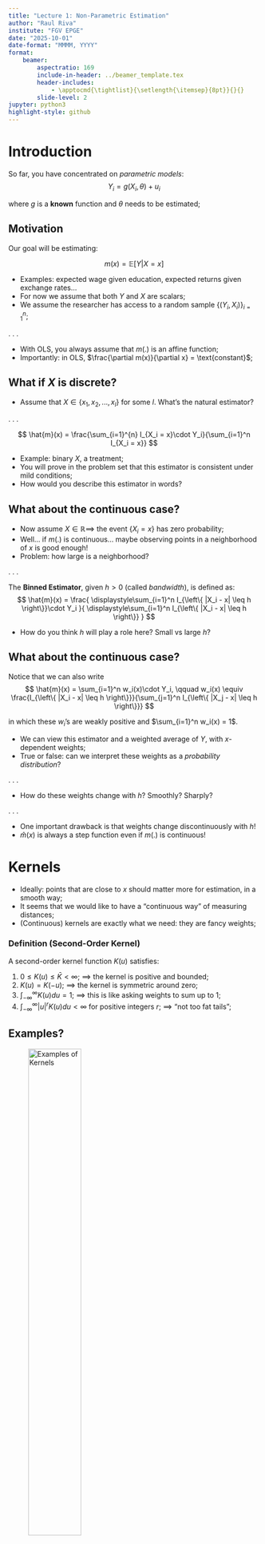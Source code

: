 ```yaml
---
title: "Lecture 1: Non-Parametric Estimation"
author: "Raul Riva"
institute: "FGV EPGE"
date: "2025-10-01"
date-format: "MMMM, YYYY"
format: 
    beamer:
        aspectratio: 169
        include-in-header: ../beamer_template.tex
        header-includes:
            - \apptocmd{\tightlist}{\setlength{\itemsep}{8pt}}{}{}
        slide-level: 2
jupyter: python3
highlight-style: github
---
```


# Introduction
So far, you have concentrated on _parametric models_:
$$
Y_i = g(X_i, \theta) + u_i
$$

where $g$ is a **known** function and $\theta$ needs to be estimated;


```{=latex}
\begin{itemize}\itemsep0.5em
    \item Example: $g(X, \theta) = X'\theta$, good and old OLS;
    \pause
    \item But what happens if you don't know $g$?
    \item If you have a structural model, theory alone might give you $g$;
    \pause
    \item Just assume some $g$ that looks cute and call it a day?
    \item We can do better $\implies$ non-parametric estimation;
\end{itemize}
```

## Motivation
Our goal will be estimating: 

$$
m(x) = \mathbb{E}[Y|X = x]
$$

- Examples: expected wage given education, expected returns given exchange rates...
- For now we assume that both $Y$ and $X$ are scalars;
- We assume the researcher has access to a random sample $\{(Y_i, X_i)\}_{i=1}^{n}$;

. . .

- With OLS, you always assume that $m(.)$ is an affine function;
- Importantly: in OLS, $\frac{\partial m(x)}{\partial x} = \text{constant}$;

## What if $X$ is discrete?

- Assume that $X \in \{x_1, x_2, ..., x_l\}$ for some $l$. What's the natural estimator?

. . .

$$
\hat{m}(x) = \frac{\sum_{i=1}^{n} I_{X_i = x}\cdot Y_i}{\sum_{i=1}^n I_{X_i = x}}
$$

- Example: binary $X$, a treatment;
- You will prove in the problem set that this estimator is consistent under mild conditions;
- How would you describe this estimator in words?

## What about the continuous case?

- Now assume $X \in \mathbb{R} \implies$ the event $\{X_i = x\}$ has zero probability;
- Well... if $m(.)$ is continuous... maybe observing points in a neighborhood of $x$ is good enough!
- Problem: how large is a neighborhood?

. . .

The **Binned Estimator**, given $h>0$ (called _bandwidth_), is defined as:
$$
\hat{m}(x) = 
\frac{
\displaystyle\sum_{i=1}^n I_{\left\{ |X_i - x| \leq h \right\}}\cdot Y_i
}{
\displaystyle\sum_{i=1}^n I_{\left\{ |X_i - x| \leq h \right\}}
}
$$

- How do you think $h$ will play a role here? Small vs large $h$?

## What about the continuous case?
Notice that we can also write
$$
\hat{m}(x) = \sum_{i=1}^n w_i(x)\cdot Y_i, \qquad w_i(x) \equiv \frac{I_{\left\{ |X_i - x| \leq h \right\}}}{\sum_{j=1}^n I_{\left\{ |X_j - x| \leq h \right\}}}
$$

in which these $w_i$'s are weakly positive and $\sum_{i=1}^n w_i(x) = 1$.

- We can view this estimator and a weighted average of $Y$, with $x$-dependent weights;
- True or false: can we interpret these weights as a _probability distribution_?

. . .

- How do these weights change with $h$? Smoothly? Sharply?

. . .

- One important drawback is that weights change discontinuously with $h$!
- $\hat{m}(x)$ is always a step function even if $m(.)$ is continuous!

# Kernels
- Ideally: points that are close to $x$ should matter more for estimation, in a smooth way;
- It seems that we would like to have a "continuous way" of measuring distances;
- (Continuous) kernels are exactly what we need: they are fancy weights;

### Definition (Second-Order Kernel)
A second-order kernel function $K(u)$ satisfies:

@. $0 \leq K(u) \leq \bar{K} < \infty$; $\implies$ the kernel is positive and bounded;
@. $K(u) = K(-u)$; $\implies$ the kernel is symmetric around zero;
@. $\int_{-\infty}^{\infty} K(u)du = 1$; $\implies$ this is like asking weights to sum up to 1;
@. $\int_{-\infty}^{\infty}|u|^r K(u)du < \infty$ for positive integers $r$; $\implies$ "not too fat tails";

## Examples?
![Examples of Kernels](Kernels_List.png){width=50%}

## A More General Estimator
For a given bandhwith $h>0$, the **Nadaraya-Watson (NW)** estimator is given by
$$
\hat{m}(x) = \frac{\sum_{i=1}^n K\left(\frac{X_i - x}{h}\right) \cdot Y_i}{\sum_{i=1}^n K\left(\frac{X_i - x}{h}\right)}
$$

- Common choices of kernel: Gaussian and Epanechnikov;
- Choosing the bandwidth is more important than the kernel;

. . .

- What happens when $h \rightarrow 0$? And when $h \rightarrow \infty$?

. . .

- You will prove that this estimator nests the binned estimator;

## {.standout}
Questions?

# Aymptotic Properties
- Do we have any guarantees that this methodology works?
- Yes, but flexibility will come many caveats! I want you to focus on **intuition**.

. . .

```{=latex}
\vspace{1em}
```

**Asymptotic Setup**:

- We will assume that the sample size $n \rightarrow \infty$;
- But we will also need $h = h(n)$ to be converging towards zero $\implies h \rightarrow 0$;
- But it cannot go to zero too fast $\implies n\cdot h \rightarrow \infty$ 
- Is this intuitive? Why?

. . .

- The asymptotic theory will also be _pointwise_, i.e., for a fixed value of $x$;
- The asymptotic distribution of our estimator will change as $x$ changes;
- Very important: we will work through the case of an **interior point** $x$;

## Asymptotic Theory
We start writing $Y_i = m(X_i) + U_i$, where $\mathbb{E}[U_i|X_i] = 0$ and $\sigma^2(x) \equiv \text{Var}(U_i | X_i = x)$.

Let $x \in \mathbb{R}$ and write $Y_i = m(x) + \left(m(X_i) - m(x)\right) + U_i$

. . .

Then we can write:
```{=latex}
\begin{align*}
\frac{1}{nh} \sum_{i=1}^n K\left( \frac{X_i - x}{h} \right) Y_i 
&= \frac{1}{nh} \sum_{i=1}^n K\left( \frac{X_i - x}{h} \right) m(x) \\
&\quad + \underbrace{\frac{1}{nh} \sum_{i=1}^n K\left( \frac{X_i - x}{h} \right) \left(m(X_i) - m(x)\right)}_{\equiv \hat{\Delta}_1(x)} \\
&\quad + \underbrace{\frac{1}{nh} \sum_{i=1}^n K\left( \frac{X_i - x}{h} \right) U_i}_{\equiv \hat{\Delta}_2(x)}
\end{align*}
```

## Asymptotic Theory
- Assume $x$ has some distribution with density $f()$. Obviously, we assume $f(x) > 0$.
- Let $f_n(x) \equiv \frac{1}{nh} \sum_{i=1}^n K\left( \frac{X_i - x}{h} \right)$;
- You will prove in your problem set that $f_n(x) \xrightarrow{p} f(x)$ as $n\rightarrow \infty$;
- This is what we call the non-parametric kernel density estimator;
- This is just a fancy way of writing a histogram;
- For now, we will take this result for granted;

. . .

- The previous expression simplifies to

$$
\hat{m}(x) - m(x) = \frac{1}{f_n(x)}\left[\hat{\Delta}_1(x) + \hat{\Delta}_2(x) \right]
$$

## Asymptotic Theory

```{=latex}
\alert{We will show that $\sqrt{nh}\cdot \hat{\Delta}_1(x)$ converges in probability and $\sqrt{nh}\cdot \hat{\Delta}_2(x)$ has a limiting distribution.}
```

. . .

- First we analyze $\hat{\Delta}_2(x)$. Notice that
$$
\mathbb{E}\left[ \frac{1}{nh} \sum_{i=1}^n K\left( \frac{X_i - x}{h} \right) U_i \right] = \frac{1}{h} \mathbb{E}\left[K\left( \frac{X_i - x}{h} \right) U_i\right] = 0
$$

. . .

- We also see that:
```{=latex}
\vspace{-1.3em}
\begin{align*}
\text{Var}\left[ \hat{\Delta}_2(x) \right] 
&= \frac{1}{nh^2} \mathbb{E} \left[ \left( K\left( \frac{X_i - x}{h} \right) U_i \right)^2 \right] \\
&= \frac{1}{nh^2} \mathbb{E} \left[ K\left( \frac{X_i - x}{h} \right)^2 \sigma^2(X_i) \right] \\
&= \frac{1}{nh^2} \int_{-\infty}^{\infty} K\left( \frac{z - x}{h} \right)^2 \sigma^2(z) f(z) \, dz
\end{align*}
```

## Asymptotic Theory

- We perform a change of variable: $u = \frac{z-x}{h}$
- We can only do this because we are assuming that $x$ is in the interior of its support;
- The last integral becomes:

$$
\frac{1}{nh^2} \int_{-\infty}^{\infty} K\left( \frac{z - x}{h} \right)^2 \sigma^2(z) f(z) \, dz = \frac{1}{nh} \int_{-\infty}^{\infty} K(u)^2\, \sigma^2(x + hu)\, f(x + hu)\, du
$$

. . .

- We will assume that $\sigma^2(.)$ and $f(.)$ are continuous;
- For any continuous function $g(.)$ and fixed $u$, we have $g(x + hu) = g(x) + o(1)$ as $h\rightarrow 0$;

. . .

$$
\frac{1}{nh} \int_{-\infty}^{\infty} K(u)^2\, \sigma^2(x + hu)\, f(x + hu)\, du = \frac{\sigma^2(x)f(x)}{nh}\int_{-\infty}^{\infty}K(u)^2du + o\left(\frac{1}{nh}\right)
$$

## Asymptotic Theory

- We define $R(K)\equiv \int_{-\infty}^{\infty}K(u)^2du$ as the _roughness_ of the kernel;
- So, we have shown that

$$
\text{Var}\left[ \hat{\Delta}_2(x) \right] = \frac{\sigma^2(x)f(x)R(K)}{nh} + o\left(\frac{1}{nh}\right)
$$

- Important to notice: the variance of this term only vanishes if $nh \rightarrow \infty$;
- Fast $h \rightarrow 0 \implies$ slow convergence of this variance towards zero;
- By the Lindberg-Feller CLT:

$$
\sqrt{nh}\hat{\Delta}_2(x) \xrightarrow{d} N\left(0, \sigma^2(x)f(x)R(K)\right)
$$

- Notice how the asymptotic variance depends on $x$!

## Asymptotic Theory
Now we analyze our other guy: $\hat{\Delta}_1(x)$ using similar tricks:

```{=latex}
\begin{align*}
\mathbb{E}[\hat{\Delta}_1(x)] 
&= \frac{1}{h} \, \mathbb{E} \left[ K\left( \frac{X_i - x}{h} \right) \left( m(X_i) - m(x) \right) \right] \\
&= \frac{1}{h} \int_{-\infty}^{\infty} K\left( \frac{z - x}{h} \right) \left( m(z) - m(x) \right) f(z) \, dz \\
&= \int_{-\infty}^{\infty} K(u) \left( m(x + hu) - m(x) \right) f(x + hu) \, du
\end{align*}
```

. . .

We add the assumptions that $f \in \mathbb{C}^1$ and that $m \in \mathbb{C}^2$ and expand them: 

```{=latex}
\vspace{-1em}
\begin{gather*}
m(x + hu) - m(x) = m'(x)hu + \frac{1}{2} m''(x) h^2 u^2 + o(h^2)\\
f(x + hu) = f(x) + f'(x)hu + o(h)
\end{gather*}
```

## Asymptotic Theory
Distribute the terms:
$$
(m(x + hu) - m(x)) \cdot f(x + hu) = m'(x)f(x)hu + m'(x)f'(x)h^2u^2 + \frac{1}{2}m''(x)f(x)h^2u^2 + o(h^2)
$$

. . .

This will lead to:

```{=latex}
\begin{align*}
\mathbb{E}[\hat{\Delta}_1(x)] &= h^2 \left(\int_{-\infty}^{\infty}u^2K(u)^2du\right)\left(m'(x)f'(x) + \frac{1}{2}m''(x)f(x)\right) + o(h^2)\\
& = h^2 \kappa_2 f(x) B(x) + o(h^2)
\end{align*}
```

where $B(x) = \left(m'(x)\frac{f'(x)}{f(x)} + \frac{1}{2}m''(x)\right)$ and $\kappa_2\equiv \left(\int_{-\infty}^{\infty}u^2K(u)^2du\right)$

. . .

Questions: is $B(x)$ random? How does $h$ impact $\mathbb{E}[\hat{\Delta}_1(x)]$?


## Asymptotic Theory

- Computing $\text{Var}(\hat{\Delta}_1(x))$ is a boring computation;
- See section 19.26 from Hansen's book. He can show that:

$$
\text{Var}(\hat{\Delta}_1(x)) = o\left(\frac{1}{nh}\right)
$$

. . .

- This will imply that $\text{Var}(\sqrt{nh}\hat{\Delta}_1(x)) = o(1)$
- The main result is that:

$$
\sqrt{nh}\left(\hat{\Delta}_1(x) - h^2 \kappa_2 f(x) B(x)\right) \xrightarrow{p} 0
$$

as long as $nh^5 = 1$ (why do we need this?);

## Asymptotic Theory - Main Result
Please see all the technical conditions on Hansen's book (Chapter 19);

```{=latex}
\begin{theorem}[Asymptotic Distribution of the NW Estimator]
Under regularity conditions, for interior $x$,
\[
\sqrt{nh} \left( \hat{m}(x) - m(x) - h^2 \kappa_2 B(x) \right) \xrightarrow{d} N\left(0, \frac{\sigma^2(x) R(K)}{f(x)} \right)
\]

where $B(x) = \left(m'(x)\frac{f'(x)}{f(x)} + \frac{1}{2}m''(x)\right)$.
\end{theorem}
```

. . .

- Why is the convergence happening at the rate $\sqrt{nh}$ and not just $\sqrt{n}$?
- True or false: is there always a finite sample bias here?

## {.standout}
Questions?

## The Bias-Variance Trade-off

- If $n$ is very large:

$$
\left( \hat{m}(x) - m(x)\right) \approx N\left(h^2 \kappa_2 B(x), \frac{\sigma^2(x)R(K)}{nh\cdot f(x)}\right)
$$

- What is the effect of $h$ on the mean and variance?

. . .

- Fundamental trade-off: we can reduce the bias, at the expense of variance;
- Or you can get low variance... and a huge bias!

. . .

- The Epanechnikov kernel is the one the minimizes the mean-squared-error of this estimation across a large class of kernels;
- The efficiency loss when using the Gaussian kernel is minimal;
- Honestly, let the Gaussian kernel be your default in empirical research;

## How to pick the bandwidth?

- The optimal bandwidth will depend on moments of the data and derivatives of $m$;
- That is unknown in practice;
- Ideally, your results should be robust to different bandwidths (within reason);
- A popular way to choose a bandwidth is leave-one-out cross-validation;
- Exactly as the Machine Learning literature does!
- See Hansen's book for details and the thoery behind it;

## What about the boundary?

- Suppose $X_i$ comes from a bounded distribution, for example;
- Let's say $X \sim U[0,10]$ and $Y|X = x \sim N(x, 1)$;

![Bias at the boundary](Bias_Boundary.png){width=40%}

## The Local Linear Estimator

- Notice that the Nadaraya-Watson estimator also satisfies:

$$
\hat{m}(x) = \arg\min_{c \in \mathbb{R}} \sum_{i=1}^{n}K\left(\frac{X_i - x}{h}\right)\cdot (Y_i-c)^2
$$

- It's also called the local-constant estimator;

. . .

- What is stopping us from fitting a linear function here?

```{=latex}
\begin{definition}[Local-Linear Estimator]
For each $x$, solve the following optimization problem:
\begin{equation*}
\left(\hat{\beta}_0(x), \hat{\beta}_1(x)\right) = \arg \min_{(b_0, b_1)} \sum_{i=1}^n K\left(\frac{X_i - x}{h}\right)(Y_i - b_0 - b_1(X_i - x))^2
\end{equation*}

The local-linear estimator of $m(x)$, denoted by $\hat{m}(x)_{LL}$, is the local intercept $\hat{\beta}_0(x)$.
\end{definition}
```

## How do they compare?

- Deriving the asymptotic distribution requires similar tricks. See Hansen's book;
- **Important**: both have the same asymptotic variance;
- **Also Important**: the bias term for the local-linear estimator is $\frac{h^2 \kappa_2}{2}m''(x)$
$$
\sqrt{nh} \left( \hat{m}(x)_{LL} - m(x) - h^2 \kappa_2 \frac{m''(x)}{2} \right) \xrightarrow{d} N\left(0, \frac{\sigma^2(x) R(K)}{f(x)} \right)
$$

- What does it imply if $m(.)$ is, in fact, linear?
- The local-linear estimator is much better close to the boundary! Why?

## {.standout}
Questions?

## Curse of Dimensionality

- So far, we dealt with scalar $x$.
- What if $X_i \in \mathbb{R}^p$ with $p >1$?
- In that case we use multivariate kernels and measure "distances" as 
$$
K\left(\frac{X_1 - x}{h_1}\right)\cdot K\left(\frac{X_1 - x}{h_2}\right) \cdots K\left(\frac{X_p - x}{h_p}\right)
$$

where $(h_1, ..., h_p)$ are potentially different bandwidths;

- Math gets more involved but the same type of results are obtained;

. . .

- There is a super important caveat: convergence will happen at rate $\sqrt{n\cdot h_1\cdot h_2 \cdots h_p}$
- In case you use the same $h$, we will need that $\sqrt{nh^p} \rightarrow \infty$. This is **very** slow;
- In practice, if $p > 4$ you are screwed $\implies$ open the Machine Learning toolbox then;

## Confidence Bands

- You might be interested in making inference about $m(x)$ since you did all the math to get the distribution...
- Keep in mind: any sort of confidence band you draw is **pointwise**;
- Usually, we cheat compute the 95% confidence interval as

$$
\hat{m}(x) \pm 1.96 \cdot \sqrt{\frac{\hat{\sigma}^2(x) R(K)}{nh \hat{f}_n(x)}}
$$

where you can use the residuals from your fit and the same kernel to compute $\hat{\sigma}^2(x)$;

- Why is this cheating?

# Example

## A Quick Simulation
```python
#| fig-align: center
import numpy as np
import matplotlib.pyplot as plt
plt.rcParams['font.sans-serif'] = ['Arial']

# Create simulated data from a sine wave and add noise
np.random.seed(42)
n = 100
sigma = 0.2
X = np.linspace(0, 2 * np.pi, n)
m = 1/2 * np.sin(X)
noise = np.random.normal(0, sigma, n)
Y = m + noise

# Plot the data and the true function
plt.figure(figsize=(6, 3))
plt.plot(X, Y, 'o', markersize=4, label='Data', color = "black", marker="x")
plt.plot(X, m, color='red', label=r'True $m(x)$')
plt.legend()
plt.grid(alpha = 0.3)
plt.xlabel('X')
plt.ylabel('Y')
plt.title(r"$Y_i = \sin(X_i) + \epsilon_i$, $\epsilon_i \sim N(0, 0.2)$")
plt.tight_layout()
```

## Kernel Regression 101

It's super easy to implement the Nadaraya-Watson estimator:

```python
#| echo: true
def gaussian_kernel(x, h):
    return (1 / (h * np.sqrt(2 * np.pi))) * np.exp(-0.5 * (x / h) ** 2)

def nw_estimator(X, Y, x, h):
    K = gaussian_kernel((X - x) / h, 1)
    return np.sum(K * Y) / np.sum(K)
```

```python
# Compute the Nadaraya-Watson estimator for a range of x values
h_high = 1
h_medium = 0.2
h_low = 0.04
x_values = np.linspace(0, 2 * np.pi, 100)
m_hat_high = np.array([nw_estimator(X, Y, x, h_high) for x in x_values])
m_hat_medium = np.array([nw_estimator(X, Y, x, h_medium) for x in x_values])
m_hat_low = np.array([nw_estimator(X, Y, x, h_low) for x in x_values])
```

## Different Bandwidths
```python
#| fig-align: center
# Plot the results
plt.figure(figsize=(6, 3))
plt.plot(X, Y, 'o', markersize=4, label='Data', color = "black", marker="x")
plt.plot(X, m, color='red', label=r'True $m(x)$', ls="dashed")
plt.plot(x_values, m_hat_high, color='blue', label=f'Nadaraya-Watson (h={h_high})')
plt.plot(x_values, m_hat_medium, color='orange', label=f'Nadaraya-Watson (h={h_medium})')
plt.plot(x_values, m_hat_low, color='green', label=f'Nadaraya-Watson (h={h_low})')
plt.legend(fontsize=7)
plt.xlabel('X')
plt.ylabel('Y')
plt.title('Nadaraya-Watson Estimator with Different Bandwidths')
plt.grid(alpha = 0.3)
plt.tight_layout()
```

## {.standout}
Questions?

## References

- Chapter 19 from _Econometrics_
- Chapter 17 from _Probability and Statistics for Economists_
